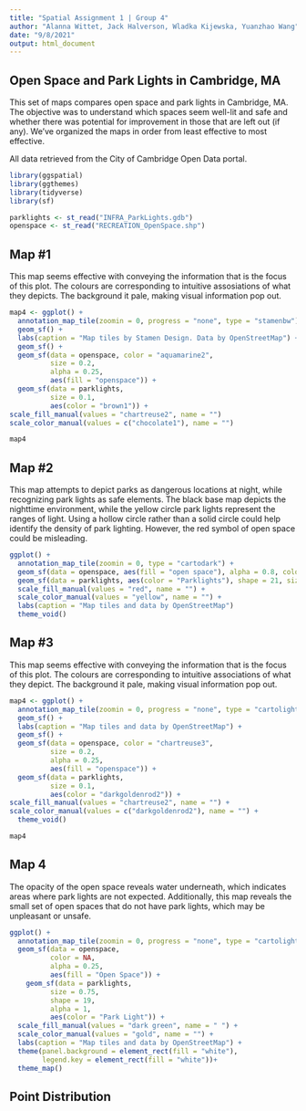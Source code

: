 ```yaml
---
title: "Spatial Assignment 1 | Group 4"
author: "Alanna Wittet, Jack Halverson, Wladka Kijewska, Yuanzhao Wang"
date: "9/8/2021"
output: html_document
---
```


## Open Space and Park Lights in Cambridge, MA

This set of maps compares open space and park lights in Cambridge, MA. The objective was to understand which spaces seem well-lit and safe and whether there was potential for improvement in those that are left out (if any). We've organized the maps in order from least effective to most effective.

All data retrieved from the City of Cambridge Open Data portal.

```r
library(ggspatial)
library(ggthemes)
library(tidyverse)
library(sf)
```

```r
parklights <- st_read("INFRA_ParkLights.gdb")
openspace <- st_read("RECREATION_OpenSpace.shp")
```

## Map #1
This map seems effective with conveying the information that is the focus of this plot. The colours are corresponding to intuitive assosiations of what they depicts. The background it pale, making visual information pop out.

```r
map4 <- ggplot() +
  annotation_map_tile(zoomin = 0, progress = "none", type = "stamenbw")  +
  geom_sf() +
  labs(caption = "Map tiles by Stamen Design. Data by OpenStreetMap") +
  geom_sf() +
  geom_sf(data = openspace, color = "aquamarine2",
          size = 0.2,
          alpha = 0.25,
          aes(fill = "openspace")) +
  geom_sf(data = parklights,
          size = 0.1,
          aes(color = "brown1")) +
scale_fill_manual(values = "chartreuse2", name = "")
scale_color_manual(values = c("chocolate1"), name = "")

map4
```

## Map #2
This map attempts to depict parks as dangerous locations at night, while recognizing park lights as safe elements. The black base map depicts the nighttime environment, while the yellow circle park lights represent the ranges of light. Using a hollow circle rather than a solid circle could help identify the density of park lighting. However, the red symbol of open space could be misleading.

```r
ggplot() +
  annotation_map_tile(zoomin = 0, type = "cartodark") +
  geom_sf(data = openspace, aes(fill = "open space"), alpha = 0.8, color = NA) +
  geom_sf(data = parklights, aes(color = "Parklights"), shape = 21, size = 5, alpha = 0.5) +
  scale_fill_manual(values = "red", name = "") +
  scale_color_manual(values = "yellow", name = "") +
  labs(caption = "Map tiles and data by OpenStreetMap")
  theme_void()
```

## Map #3
This map seems effective with conveying the information that is the focus of this plot. The colours are corresponding to intuitive associations of what they depict. The background it pale, making visual information pop out.

```r
map4 <- ggplot() +
  annotation_map_tile(zoomin = 0, progress = "none", type = "cartolight")  +
  geom_sf() +
  labs(caption = "Map tiles and data by OpenStreetMap") +
  geom_sf() +
  geom_sf(data = openspace, color = "chartreuse3",
          size = 0.2,
          alpha = 0.25,
          aes(fill = "openspace")) +
  geom_sf(data = parklights,
          size = 0.1,
          aes(color = "darkgoldenrod2")) +
scale_fill_manual(values = "chartreuse2", name = "") +
scale_color_manual(values = c("darkgoldenrod2"), name = "") +
  theme_void()

map4
```

## Map 4
The opacity of the open space reveals water underneath, which indicates areas where park lights are not expected. Additionally, this map reveals the small set of open spaces that do not have park lights, which may be unpleasant or unsafe.


```r
ggplot() +
  annotation_map_tile(zoomin = 0, progress = "none", type = "cartolight") +
  geom_sf(data = openspace,
          color = NA,
          alpha = 0.25,
          aes(fill = "Open Space")) +
    geom_sf(data = parklights,
          size = 0.75,      
          shape = 19,
          alpha = 1,
          aes(color = "Park Light")) +
  scale_fill_manual(values = "dark green", name = " ") +
  scale_color_manual(values = "gold", name = "") +
  labs(caption = "Map tiles and data by OpenStreetMap") +
  theme(panel.background = element_rect(fill = "white"),
        legend.key = element_rect(fill = "white"))+
  theme_map() 

```

## Point Distribution